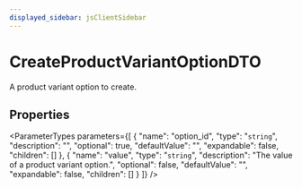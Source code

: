 ```yaml
---
displayed_sidebar: jsClientSidebar
---
```



# CreateProductVariantOptionDTO

A product variant option to create.

## Properties

<ParameterTypes parameters={[
  {
    "name": "option_id",
    "type": "`string`",
    "description": "",
    "optional": true,
    "defaultValue": "",
    "expandable": false,
    "children": []
  },
  {
    "name": "value",
    "type": "`string`",
    "description": "The value of a product variant option.",
    "optional": false,
    "defaultValue": "",
    "expandable": false,
    "children": []
  }
]} />
